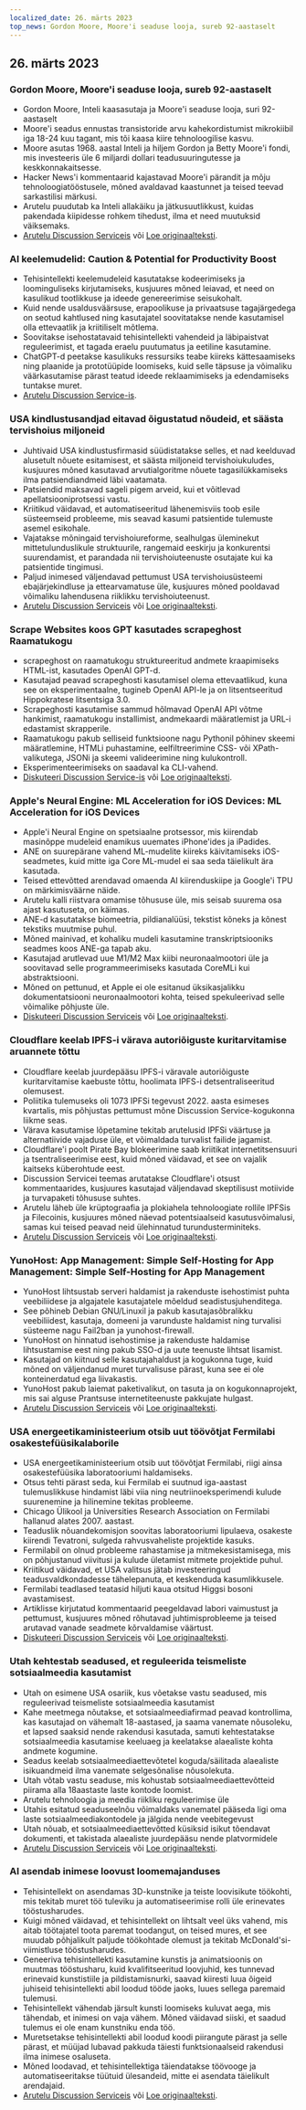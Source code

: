 ```yaml
---
localized_date: 26. märts 2023
top_news: Gordon Moore, Moore'i seaduse looja, sureb 92-aastaselt
---
```




<CallToAction />

<Steps>

## 26. märts 2023

### Gordon Moore, Moore'i seaduse looja, sureb 92-aastaselt

- Gordon Moore, Inteli kaasasutaja ja Moore'i seaduse looja, suri 92-aastaselt
- Moore'i seadus ennustas transistoride arvu kahekordistumist mikrokiibil iga 18-24 kuu tagant, mis tõi kaasa kiire tehnoloogilise kasvu.
- Moore asutas 1968. aastal Inteli ja hiljem Gordon ja Betty Moore'i fondi, mis investeeris üle 6 miljardi dollari teadusuuringutesse ja keskkonnakaitsesse.
- Hacker News'i kommentaarid kajastavad Moore'i pärandit ja mõju tehnoloogiatööstusele, mõned avaldavad kaastunnet ja teised teevad sarkastilisi märkusi.
- Arutelu puudutab ka Inteli allakäiku ja jätkusuutlikkust, kuidas pakendada kiipidesse rohkem tihedust, ilma et need muutuksid väiksemaks.
- [Arutelu Discussion Serviceis](http://news.ycombinator.com/item?id=35297420) või [Loe originaalteksti](https://www.moore.org/article-detail?newsUrlName=in-memoriam-gordon-moore-1929-2023).

### AI keelemudelid: Caution & Potential for Productivity Boost

- Tehisintellekti keelemudeleid kasutatakse kodeerimiseks ja loominguliseks kirjutamiseks, kusjuures mõned leiavad, et need on kasulikud tootlikkuse ja ideede genereerimise seisukohalt.
- Kuid nende usaldusväärsuse, erapoolikuse ja privaatsuse tagajärgedega on seotud kahtlused ning kasutajatel soovitatakse nende kasutamisel olla ettevaatlik ja kriitiliselt mõtlema.
- Soovitakse isehostatavaid tehisintellekti vahendeid ja läbipaistvat reguleerimist, et tagada eraelu puutumatus ja eetiline kasutamine.
- ChatGPT-d peetakse kasulikuks ressursiks teabe kiireks kättesaamiseks ning plaanide ja prototüüpide loomiseks, kuid selle täpsuse ja võimaliku väärkasutamise pärast teatud ideede reklaamimiseks ja edendamiseks tuntakse muret.
- [Arutelu Discussion Service-is](http://news.ycombinator.com/item?id=35299071).

### USA kindlustusandjad eitavad õigustatud nõudeid, et säästa tervishoius miljoneid

- Juhtivaid USA kindlustusfirmasid süüdistatakse selles, et nad keelduvad alusetult nõuete esitamisest, et säästa miljoneid tervishoiukuludes, kusjuures mõned kasutavad arvutialgoritme nõuete tagasilükkamiseks ilma patsiendiandmeid läbi vaatamata.
- Patsiendid maksavad sageli pigem arveid, kui et võitlevad apellatsiooniprotsessi vastu.
- Kriitikud väidavad, et automatiseeritud lähenemisviis toob esile süsteemseid probleeme, mis seavad kasumi patsientide tulemuste asemel esikohale.
- Vajatakse mõningaid tervishoiureforme, sealhulgas üleminekut mittetulunduslikule struktuurile, rangemaid eeskirju ja konkurentsi suurendamist, et parandada nii tervishoiuteenuste osutajate kui ka patsientide tingimusi.
- Paljud inimesed väljendavad pettumust USA tervishoiusüsteemi ebajärjekindluse ja ettearvamatuse üle, kusjuures mõned pooldavad võimaliku lahendusena riiklikku tervishoiuteenust.
- [Arutelu Discussion Serviceis](http://news.ycombinator.com/item?id=35304017) või [Loe originaalteksti](https://www.propublica.org/article/cigna-pxdx-medical-health-insurance-rejection-claims).

### Scrape Websites koos GPT kasutades scrapeghost Raamatukogu

- scrapeghost on raamatukogu struktureeritud andmete kraapimiseks HTML-ist, kasutades OpenAI GPT-d.
- Kasutajad peavad scrapeghosti kasutamisel olema ettevaatlikud, kuna see on eksperimentaalne, tugineb OpenAI API-le ja on litsentseeritud Hippokratese litsentsiga 3.0.
- Scrapeghosti kasutamise sammud hõlmavad OpenAI API võtme hankimist, raamatukogu installimist, andmekaardi määratlemist ja URL-i edastamist skrapperile.
- Raamatukogu pakub selliseid funktsioone nagu Pythonil põhinev skeemi määratlemine, HTMLi puhastamine, eelfiltreerimine CSS- või XPath-valikutega, JSONi ja skeemi valideerimine ning kulukontroll.
- Eksperimenteerimiseks on saadaval ka CLI-vahend.
- [Diskuteeri Discussion Service-is](http://news.ycombinator.com/item?id=35305655) või [Loe originaalteksti](https://jamesturk.github.io/scrapeghost/).

### Apple's Neural Engine: ML Acceleration for iOS Devices: ML Acceleration for iOS Devices

- Apple'i Neural Engine on spetsiaalne protsessor, mis kiirendab masinõppe mudeleid enamikus uuemates iPhone'ides ja iPadides.
- ANE on suurepärane vahend ML-mudelite kiireks käivitamiseks iOS-seadmetes, kuid mitte iga Core ML-mudel ei saa seda täielikult ära kasutada.
- Teised ettevõtted arendavad omaenda AI kiirenduskiipe ja Google'i TPU on märkimisväärne näide.
- Arutelu kalli riistvara omamise tõhususe üle, mis seisab suurema osa ajast kasutuseta, on käimas.
- ANE-d kasutatakse biomeetria, pildianalüüsi, tekstist kõneks ja kõnest tekstiks muutmise puhul.
- Mõned mainivad, et kohaliku mudeli kasutamine transkriptsiooniks seadmes koos ANE-ga tapab aku.
- Kasutajad arutlevad uue M1/M2 Max kiibi neuronaalmootori üle ja soovitavad selle programmeerimiseks kasutada CoreMLi kui abstraktsiooni.
- Mõned on pettunud, et Apple ei ole esitanud üksikasjalikku dokumentatsiooni neuronaalmootori kohta, teised spekuleerivad selle võimalike põhjuste üle.
- [Diskuteeri Discussion Serviceis](http://news.ycombinator.com/item?id=35301447) või [Loe originaalteksti](https://github.com/hollance/neural-engine).

### Cloudflare keelab IPFS-i värava autoriõiguste kuritarvitamise aruannete tõttu

- Cloudflare keelab juurdepääsu IPFS-i väravale autoriõiguste kuritarvitamise kaebuste tõttu, hoolimata IPFS-i detsentraliseeritud olemusest.
- Poliitika tulemuseks oli 1073 IPFSi tegevust 2022. aasta esimeses kvartalis, mis põhjustas pettumust mõne Discussion Service-kogukonna liikme seas.
- Värava kasutamise lõpetamine tekitab arutelusid IPFSi väärtuse ja alternatiivide vajaduse üle, et võimaldada turvalist failide jagamist.
- Cloudflare'i poolt Pirate Bay blokeerimine saab kriitikat internetitsensuuri ja tsentraliseerimise eest, kuid mõned väidavad, et see on vajalik kaitseks küberohtude eest.
- Discussion Servicei teemas arutatakse Cloudflare'i otsust kommentaarides, kusjuures kasutajad väljendavad skeptilisust motiivide ja turvapaketi tõhususe suhtes.
- Arutelu läheb üle krüptograafia ja plokiahela tehnoloogiate rollile IPFSis ja Filecoinis, kusjuures mõned näevad potentsiaalseid kasutusvõimalusi, samas kui teised peavad neid ülehinnatud turundusterminiteks.
- [Arutelu Discussion Serviceis](http://news.ycombinator.com/item?id=35300200) või [Loe originaalteksti](https://torrentfreak.com/cloudflare-disables-access-to-pirated-content-on-its-ipfs-gateway-230324/).

### YunoHost: App Management: Simple Self-Hosting for App Management: Simple Self-Hosting for App Management

- YunoHost lihtsustab serveri haldamist ja rakenduste isehostimist puhta veebiliidese ja algajatele kasutajatele mõeldud seadistusjuhenditega.
- See põhineb Debian GNU/Linuxil ja pakub kasutajasõbralikku veebiliidest, kasutaja, domeeni ja varunduste haldamist ning turvalisi süsteeme nagu Fail2ban ja yunohost-firewall.
- YunoHost on hinnatud isehostimise ja rakenduste haldamise lihtsustamise eest ning pakub SSO-d ja uute teenuste lihtsat lisamist.
- Kasutajad on kiitnud selle kasutajahaldust ja kogukonna tuge, kuid mõned on väljendanud muret turvalisuse pärast, kuna see ei ole konteinerdatud ega liivakastis.
- YunoHost pakub laiemat paketivalikut, on tasuta ja on kogukonnaprojekt, mis sai alguse Prantsuse internetiteenuste pakkujate hulgast.
- [Arutelu Discussion Serviceis](http://news.ycombinator.com/item?id=35300482) või [Loe originaalteksti](https://yunohost.org).

### USA energeetikaministeerium otsib uut töövõtjat Fermilabi osakestefüüsikalaborile

- USA energeetikaministeerium otsib uut töövõtjat Fermilabi, riigi ainsa osakestefüüsika laboratooriumi haldamiseks.
- Otsus tehti pärast seda, kui Fermilab ei suutnud iga-aastast tulemuslikkuse hindamist läbi viia ning neutriinoeksperimendi kulude suurenemine ja hilinemine tekitas probleeme.
- Chicago Ülikool ja Universities Research Association on Fermilabi hallanud alates 2007. aastast.
- Teaduslik nõuandekomisjon soovitas laboratooriumi lipulaeva, osakeste kiirendi Tevatroni, sulgeda rahvusvaheliste projektide kasuks.
- Fermilabil on olnud probleeme rahastamise ja mitmekesistamisega, mis on põhjustanud viivitusi ja kulude ületamist mitmete projektide puhul.
- Kriitikud väidavad, et USA valitsus jätab investeeringud teadusvaldkondadesse tähelepanuta, et keskenduda kasumlikkusele.
- Fermilabi teadlased teatasid hiljuti kaua otsitud Higgsi bosoni avastamisest.
- Artiklisse kirjutatud kommentaarid peegeldavad labori vaimustust ja pettumust, kusjuures mõned rõhutavad juhtimisprobleeme ja teised arutavad vanade seadmete kõrvaldamise väärtust.
- [Diskuteeri Discussion Serviceis](http://news.ycombinator.com/item?id=35303391) või [Loe originaalteksti](https://www.science.org/content/article/major-shake-coming-fermilab-troubled-u-s-particle-physics-center).

### Utah kehtestab seadused, et reguleerida teismeliste sotsiaalmeedia kasutamist

- Utah on esimene USA osariik, kus võetakse vastu seadused, mis reguleerivad teismeliste sotsiaalmeedia kasutamist
- Kahe meetmega nõutakse, et sotsiaalmeediafirmad peavad kontrollima, kas kasutajad on vähemalt 18-aastased, ja saama vanemate nõusoleku, et lapsed saaksid nende rakendusi kasutada, samuti kehtestatakse sotsiaalmeedia kasutamise keeluaeg ja keelatakse alaealiste kohta andmete kogumine.
- Seadus keelab sotsiaalmeediaettevõtetel koguda/säilitada alaealiste isikuandmeid ilma vanemate selgesõnalise nõusolekuta.
- Utah võtab vastu seaduse, mis kohustab sotsiaalmeediaettevõtteid piirama alla 18aastaste laste kontode loomist.
- Arutelu tehnoloogia ja meedia riikliku reguleerimise üle
- Utahis esitatud seaduseelnõu võimaldaks vanematel pääseda ligi oma laste sotsiaalmeediakontodele ja jälgida nende veebitegevust
- Utah nõuab, et sotsiaalmeediaettevõtted küsiksid isikut tõendavat dokumenti, et takistada alaealiste juurdepääsu nende platvormidele
- [Arutelu Discussion Serviceis](http://news.ycombinator.com/item?id=35307647) või [Loe originaalteksti](https://www.bbc.com/news/world-us-canada-65060733).

### AI asendab inimese loovust loomemajanduses

- Tehisintellekt on asendamas 3D-kunstnike ja teiste loovisikute töökohti, mis tekitab muret töö tuleviku ja automatiseerimise rolli üle erinevates tööstusharudes.
- Kuigi mõned väidavad, et tehisintellekt on lihtsalt veel üks vahend, mis aitab töötajatel toota paremat toodangut, on teised mures, et see muudab põhjalikult paljude töökohtade olemust ja tekitab McDonald'si-viimistluse tööstusharudes.
- Geneeriva tehisintellekti kasutamine kunstis ja animatsioonis on muutmas tööstusharu, kuid kvalifitseeritud loovjuhid, kes tunnevad erinevaid kunstistiile ja pildistamisnurki, saavad kiiresti luua õigeid juhiseid tehisintellekti abil loodud tööde jaoks, luues sellega paremaid tulemusi.
- Tehisintellekt vähendab järsult kunsti loomiseks kuluvat aega, mis tähendab, et inimesi on vaja vähem. Mõned väidavad siiski, et saadud tulemus ei ole enam kunstniku enda töö.
- Muretsetakse tehisintellekti abil loodud koodi piirangute pärast ja selle pärast, et müüjad lubavad pakkuda täiesti funktsionaalseid rakendusi ilma inimese osaluseta.
- Mõned loodavad, et tehisintellektiga täiendatakse töövooge ja automatiseeritakse tüütuid ülesandeid, mitte ei asendata täielikult arendajaid.
- [Arutelu Discussion Serviceis](http://news.ycombinator.com/item?id=35308498) või [Loe originaalteksti](https://reddit.com/r/blender/comments/121lhfq/i_lost_everything_that_made_me_love_my_job/).

</Steps>
